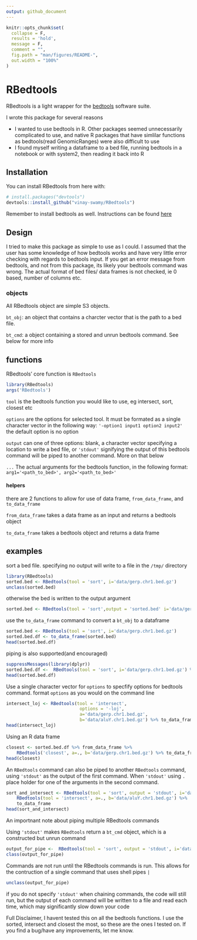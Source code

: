 ```yaml
---
output: github_document
---
```


<!-- README.md is generated from README.Rmd. Please edit that file -->

```r
knitr::opts_chunk$set(
  collapse = F,
  results = 'hold',
  message = F,
  comment = "",
  fig.path = "man/figures/README-",
  out.width = "100%"
)
```
# RBedtools
<!-- badges: start -->
<!-- badges: end -->
RBedtools is a light wrapper for the [bedtools](https://bedtools.readthedocs.io/en/latest/) software suite. 

I wrote this package for several reasons 

 * I wanted to use bedtools in R. Other packages seemed unnecessarily complicated to use, and native R packages that have simlilar functions as bedtools(read GenomicRanges) were also difficult to use
 * I found myself writing a dataframe to a bed file, running bedtools in a notebook or with system2, then reading it back into R



## Installation

You can install RBedtools from here with:

``` r
# install.packages("devtools")
devtools::install_github("vinay-swamy/RBedtools")
```
Remember to install bedtools as well. Instructions can be found [here](https://bedtools.readthedocs.io/en/latest/content/installation.html)

## Design
I tried to make this package as simple to use as I could. I assumed that the user has some knowledge of how bedtools works and have very little error checking with regards to bedtools input. If you get an error message from bedtools, and not from this package, its likely your bedtools command was wrong. The actual format of bed files/ data frames is not checked, ie 0 based, number of columns etc.

### objects
All RBedtools object are simple S3 objects. 

`bt_obj`: an object that contains a charcter vector that is the path to a bed file.

`bt_cmd`: a object containing a stored and unrun bedtools command. See below for more info

## functions

RBedtools' core function  is `RBedtools` 

```r
library(RBedtools)
args('RBedtools')
```

`tool` is the bedtools function you would like to use, eg intersect, sort, closest etc

`options` are the options for selected tool. It must be formated as a single character vector in the following way: `'-option1 input1 option2 input2'` the default option is no option

`output` can one of three options: blank, a character vector specifying a location to write a bed file, or `'stdout'` signifying the output of this bedtools command will be piped to another command. More on that below

`...` The actual arguments for the bedtools function, in the following format: `arg1='<path_to_bed>', arg2='<path_to_bed>'`

#### helpers 

there are 2 functions to allow for use of data frame, `from_data_frame`, and `to_data_frame`

`from_data_frame` takes a data frame as an input and returns a bedtools object

`to_data_frame` takes a bedtools object and returns a data frame

## examples

sort a bed file. specifying no output will write to a file in the `/tmp/` directory
```r
library(RBedtools)
sorted.bed <- RBedtools(tool = 'sort', i='data/gerp.chr1.bed.gz')
unclass(sorted.bed)
```

otherwise the bed is written to the output argument

```r
sorted.bed <- RBedtools(tool = 'sort',output = 'sorted.bed' i='data/gerp.chr1.bed.gz')
```

use the `to_data_frame` command to convert a `bt_obj` to a dataframe

```r
sorted.bed <- RBedtools(tool = 'sort', i='data/gerp.chr1.bed.gz')
sorted.bed.df <- to_data_frame(sorted.bed)
head(sorted.bed.df)
```

piping is also supported(and encouraged)

```r
suppressMessages(library(dplyr))
sorted.bed.df <-  RBedtools(tool = 'sort', i='data/gerp.chr1.bed.gz') %>% to_data_frame
head(sorted.bed.df)
```

Use a single character vector for `options` to specfify options for bedtools command. format `options` as you would on the command line

```r
intersect_loj <- RBedtools(tool = 'intersect',
                            options = '-loj',
                            a='data/gerp.chr1.bed.gz',
                            b='data/aluY.chr1.bed.gz') %>% to_data_frame
head(intersect_loj)
```


Using an R data frame

```r
closest <- sorted.bed.df %>% from_data_frame %>% 
    RBedtools('closest', a=., b='data/gerp.chr1.bed.gz') %>% to_data_frame
head(closest)

```

An `RBedtools` command can also be piped to another `RBedtools` command, using `'stdout'` as the output of the first command. When `'stdout'` using `.` place holder for one of the arguments in the second command.

```r
sort_and_intersect <- RBedtools(tool = 'sort', output = 'stdout', i='data/gerp.chr1.bed.gz') %>% 
    RBedtools(tool = 'intersect', a=., b='data/aluY.chr1.bed.gz') %>% 
    to_data_frame 
head(sort_and_intersect)
```

An importnant note about piping multiple RBedtools commands

Using `'stdout'` makes `RBedtools` return a `bt_cmd` object, which is a constructed but unrun command 

```r
output_for_pipe <-  RBedtools(tool = 'sort', output = 'stdout', i='data/gerp.chr1.bed.gz')
class(output_for_pipe)
```

Commands are not run until the RBedtools commands is run. This allows for the contruction of a single command that uses shell pipes `|` 

```r
unclass(output_for_pipe)
```
if you do not specify `'stdout'` when chaining commands, the code will still run, but the output of each command will be written to a file and read each time, which may significantly slow down your code

Full Disclaimer, I havent tested this on all the bedtools functions. I use the sorted, intersect and closest the most, so these are the ones I tested on. If you find a bug/have any improvements,  let me know. 







